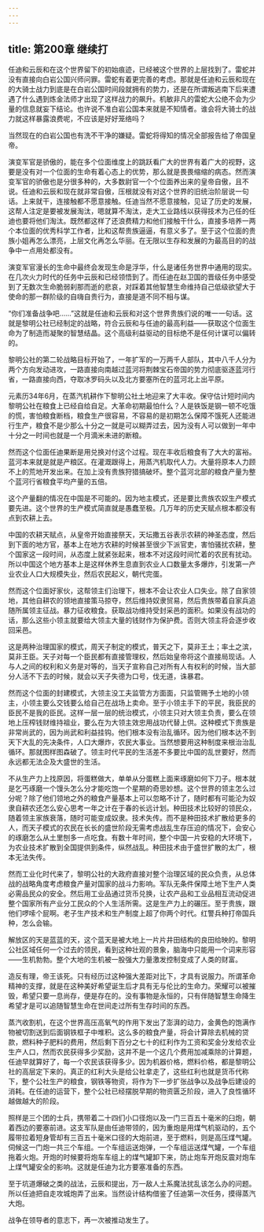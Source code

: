 ```yaml
---
---
---
```

title: 第200章 继续打
---



任迪和云辰和在这个世界留下的初始痕迹，已经被这个世界的上层找到了。雷蛇并没有直接向白岩公国兴师问罪。雷蛇有着更完善的考虑。那就是任迪和云辰和现在的大骑士战力到底是在白岩公国时间段就拥有的势力，还是在所谓叛逃南下后来遭遇了什么遇到炼金法师才出现了这样战力的飙升。机敏非凡的雷蛇大公绝不会为少量的信息就妄下结论。也许说不准白岩公国本来就是不知情者。谁会将大骑士的战力就这样暴露浪费呢，不应该是好好笼络吗？

当然现在的白岩公国也有洗不干净的嫌疑。雷蛇将得知的情况全部报告给了帝国皇帝。

演变军官是骄傲的，能在多个位面维度上的跳跃看广大的世界有着广大的视野，这要是没有对一个位面的生命有着心态上的优势，那么就是畏畏缩缩的病态。然而演变军官的骄傲也是分很多种的，大多数尉官一个个位面养出来的皇帝自傲，且不说。任迪和云辰和现在就非常自傲，压根就没有对这个世界的旧统治阶层说一句话。上来就干，连接触都不愿意接触。任迪当然不愿意接触，见证了历史的发展，这帮人注定是要被发展淘汰，嗯就算不淘汰，走大工业路线以获得技术为己任的任迪也要将他们淘汰。既然都这样了还浪费精力和他们接触干什么，直接多培养一两个本位面的优秀科学工作者，比和这帮贵族逼逼，有意义多了。至于这个位面的贵族小姐再怎么漂亮，上层文化再怎么华丽。在无限以生存和发展的为最高目的的战争中一点用处都没有。

演变军官漫长的生命中最终会发现生命是浮华，什么是诸任务世界中通用的现实。在几次火力时代的任务中云辰和已经领悟到了。而任迪在赵卫国的晋级任务中感受到了无数次生命脆弱刹那而逝的悲哀，对踩着其他智慧生命维持自己低级欲望大于使命的那一群阶级的自嗨自贵行为，直接是道不同不相与谋。

“你们准备战争吧……”这就是任迪和云辰和对这个世界贵族们说的唯一一句话。这就是黎明公社已经制定的战略，符合云辰和与任迪的最高利益——获取这个位面生命为了制造而凝聚的智慧结晶。这个高级利益驱动的目标绝不是任何计谋可以偏转的。

黎明公社的第二轮战略目标开始了，一年扩军的一万两千人部队，其中八千人分为两个方向发动进攻，一路直接向南越过蓝河将荆棘宝石帝国的势力彻底驱逐蓝河行省，一路直接向西，夺取冰罗码头以及北方要塞所在的蓝河北上出平原。

元素历34年6月，在蒸汽机耕作下黎明公社土地迎来了大丰收。保守估计短时间内黎明公社在粮食上已经自给自足。大革命初期最怕什么？人是铁饭是钢一顿不吃饿的慌，害怕粮食断档，粮食生产很容易，不容易的是初期怎么保障不饿死人还能进行生产，粮食不是少那么十分之一就是可以糊弄过去，因为没有人可以做到一年中十分之一时间也就是一个月滴米未进的断粮。

然而这个位面任迪果断是用兑换对付这个过程。现在丰收后粮食有了大大的富裕。蓝河本来就是就是产粮区。在灌溉跟得上，用蒸汽机取代人力。大量将原本人力顾不上的荒地开发出来。在加上没有贵族狩猎搞破坏。整个蓝河北部的粮食产量为整个蓝河行省粮食平均产量的五倍。

这个产量翻的情况在中国是不可能的。因为地主模式，还是要比贵族农奴生产模式要先进。这个世界的生产模式简直就是愚蠢至极。几万年的历史天赋点根本都没有点到农耕上去。

中国的农耕天赋点，从皇帝开始直接祭天，天坛撒五谷表示农耕的神圣态度，然后到下面的地方官，基本上在地方农耕的时候甚至很少下派官吏，害怕骚扰农耕，整个国家这一段时间，从态度上就紧张起来，根本不对这段时间忙着的农民有扰动。所以中国这个地方基本上是这样休养生息直到农业人口数量太多爆炸，引发第一产业农业人口大规模失业，然后农民起义，朝代完蛋。

然而这个位面好家伙，这帮领主们治理下，根本不会让农业人口失业。除了自家领地，其他自耕农的领地直接策马掠夺，然后维持奴隶贸易，然后贵族带着自家兵追随所属领主征战。暴力征收粮食。获取战功维持受封采邑的面积。如果没有战功的话，那么这些小领主就要给大领主大量的钱财作为保护费。否则大领主将会逐步收回采邑。

这是两种治理国家的模式，周天子制定的模式，普天之下，莫非王土；率土之滨，莫非王臣。天子对每一个臣民都有直接管理权，然后始皇帝将这个直接局现话。人与人之间的权利和义务是对等的，当天子宣称自己对所有人有权利的时候，当大部分人活不下去的时候，就会以天子失德为口号，伐无道，诛暴君。

然而这个位面的封建模式，大领主没工夫监管方方面面，只监管赐予土地的小领主，小领主要么交钱要么给自己在战场上卖命。至于小领主手下的平民，我臣民的臣民不是我的臣民。这样一层一层的统治模式，小领主只对大领主负责，要么在领地上压榨钱财维持祖业，要么在为大领主效忠用战功代替上供。这种模式下贵族是非常尚武的，因为尚武和利益挂钩。他们根本没有治乱循环。因为他们根本达不到天下大乱的先决条件，人口大爆炸，农民大事业。当然想要用这种制度来根治治乱循环。那就图样图森破了。领主时代平民的生活差不多要比中国的乱世要好，然而永远都无法企及大盛世的生活。

不从生产力上找原因，将蛋糕做大，单单从分蛋糕上面来琢磨如何下刀子。根本就是乞丐琢磨一个馒头怎么分才能吃饱一个星期的奇思妙想。这个世界的领主怎么过分呢？除了他们领地之外的粮食产量基本上可以忽略不计了，随时都有可能沦为奴隶自耕农还怎么安心思考一年之计在于春的长远计划。种田技术比较好的领民众，随着领主家族衰落，随时可能变成奴隶。技术失传。而不是种田技术扩散给更多的人，而天子模式的农民在长长的盛世阶段无需考虑战乱生存压迫的情况下，会安心的琢磨怎么从土里刨多一点吃食。有数十年时间，整个中国一片安稳的大环境下，为农业技术扩散到全国提供到条件，纵然战乱。种田技术由于盛世扩散的太广，根本无法失传。

然而工业化时代来了，黎明公社的大政府直接对整个治理区域的民众负责，从总体战的战略角度考虑粮食产量对国家的战斗力影响。军队无条件保障土地下生产人类必需品民众的安全。然后用工业品通过货币兑换，让农产品和工业品相互流动促进整个国家所有产业分工民众的个人生活所需。这是生产力上的碾压。至于贵族，跟他们啰嗦个屁啊。老子生产技术和生产制度上超了你两个时代。红警兵种打帝国兵种，怎么会输。

解放区的天是蓝蓝的天，这个蓝天是被大地上一片片井田结构的良田给映的。黎明公社区域任何一个过去的领民，看到这种壮观的景象，脑海中只能用一个词来形容——生机勃勃。整个大地的生机被一股强大力量激发控制变成了人类的财富。

造反有理，帝王该死。只有经历过这种强大差距对比下，才具有说服力。所谓革命精神的支撑，就是在这种美好希望诞生后才具有无与伦比的生命力。荣耀可以被摧毁，希望只要一息尚存，便是存在的。没有事物是永恒的，只有伴随智慧生命降生希望才是可以追随智慧生命在世间走过所有生存时间的东西。

蒸汽收割机，在这个世界高压高氧气的作用下发出了澎湃的动力，金黄色的饱满作物被切割送到后面钢铁框子中堆积。这么多的粮食产量，将会计算除去机械的贷款，燃料种子肥料的费用，然后剩下百分之七十的红利作为工资和奖金分发给农业生产人口，然而农民获得多少奖励，这并不是一个这几个费用加减乘除的计算题，任迪早就算好了，每一个农民该获得多少。因为机器价格，燃料价格，都是黎明公社的高层定下来的。真正的红利大头是给公社拿走了，这些红利也就是货币代称下，整个公社生产的粮食，钢铁等物资，将作为下一步扩张战争以及战争后建设的消耗。在任迪的运营下，整个公社已经摆脱早期的物资匮乏阶段，进入了良性循环越做越大的阶段。

照样是三个团的士兵，携带着二十四们小口径炮以及一门三百五十毫米的臼炮，朝着西边的要塞前进。这支军队是由任迪带领的，因为重炮是用煤气机驱动的，五个履带拉着短身管却有三百五十毫米口径的大炮前进，至于燃料，则是高压煤气罐。伺候这一门炮一共三个车组。一个车组运送炮弹，一个车组运送煤气罐，一个车组拖着火炮。开炮的时候要将炮车车组上的煤气罐卸下来，防止炮车开炮反震对炮车上煤气罐安全的影响。这就是任迪为北方要塞准备的东西。

至于坑道爆破之类的战法，云辰和提出，万一敌人土系魔法扰乱该怎么办的问题。所以任迪把自走攻城炮弄了出来。当然设计结构借鉴了任迪第一次任务，摸得蒸汽大炮。

战争在领导者的意志下，再一次被推动发生了。
